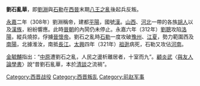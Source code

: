 '''劉石亂華'''，即[[劉淵|劉淵]]與[[石勒|石勒]]在[[西晉|西晉]]末期[[八王之亂|八王之亂]]後起兵反叛。

[[永嘉_(西晋)|永嘉]]二年（308年）劉淵稱帝，建都[[平陽|平陽]]，國號[[汉赵|漢]]。[[山西|山西]]、[[河北|河北]]一帶的各族[[胡人|胡人]]以及[[漢族|漢族]]，紛紛響應。此時[[晉朝|晉朝]]的內鬨仍未停止。永嘉六年（312年）[[劉聰|劉聰]]攻陷[[洛陽|洛陽]]，縱兵燒掠，俘擄[[晉懷帝|晉懷帝]]。劉石之亂時[[石勒|石勒]]一度攻破[[豫州|豫州]]、[[江夏郡|江夏]]，勢力範圍西及[[南陽郡|南陽]]，北據淮汝，南抵[[長江|長江]]。[[太興|太興]]四年（321年）[[祖逖|祖逖]]病死，石勒又攻佔[[河南|河南]]。

[[金毓黼|金毓黼]]指出：“[[中原|中原]]遭劉石之亂，人民之盪析離居者，十室而九”。[[顧炎武|顧炎武]]〈[[與友人論學書|與友人論學書]]〉說“昔劉石亂華，本於[[清談|清談]]之流禍”。

[[Category:西晋战役|Category:西晋战役]]
[[Category:西晋叛乱|Category:西晋叛乱]]
[[Category:前赵军事|Category:前赵军事]]
